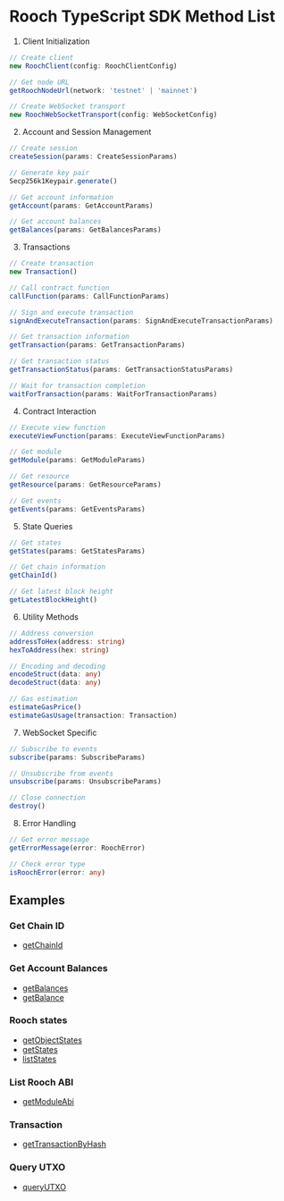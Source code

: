 # Rooch TypeScript SDK Method List

1. Client Initialization

```typescript
// Create client
new RoochClient(config: RoochClientConfig)

// Get node URL
getRoochNodeUrl(network: 'testnet' | 'mainnet')

// Create WebSocket transport
new RoochWebSocketTransport(config: WebSocketConfig)
```

2. Account and Session Management

```typescript
// Create session
createSession(params: CreateSessionParams)

// Generate key pair
Secp256k1Keypair.generate()

// Get account information
getAccount(params: GetAccountParams)

// Get account balances
getBalances(params: GetBalancesParams)
```

3. Transactions

```typescript
// Create transaction
new Transaction()

// Call contract function
callFunction(params: CallFunctionParams)

// Sign and execute transaction
signAndExecuteTransaction(params: SignAndExecuteTransactionParams)

// Get transaction information
getTransaction(params: GetTransactionParams)

// Get transaction status
getTransactionStatus(params: GetTransactionStatusParams)

// Wait for transaction completion
waitForTransaction(params: WaitForTransactionParams)
```

4. Contract Interaction

```typescript
// Execute view function
executeViewFunction(params: ExecuteViewFunctionParams)

// Get module
getModule(params: GetModuleParams)

// Get resource
getResource(params: GetResourceParams)

// Get events
getEvents(params: GetEventsParams)
```

5. State Queries

```typescript
// Get states
getStates(params: GetStatesParams) 

// Get chain information
getChainId()

// Get latest block height
getLatestBlockHeight()
```

6. Utility Methods

```typescript
// Address conversion
addressToHex(address: string)
hexToAddress(hex: string)

// Encoding and decoding
encodeStruct(data: any)
decodeStruct(data: any)

// Gas estimation
estimateGasPrice()
estimateGasUsage(transaction: Transaction)
```

7. WebSocket Specific

```typescript
// Subscribe to events
subscribe(params: SubscribeParams)

// Unsubscribe from events
unsubscribe(params: UnsubscribeParams)

// Close connection
destroy()
```

8. Error Handling

```typescript
// Get error message
getErrorMessage(error: RoochError)

// Check error type
isRoochError(error: any)
```

## Examples

### Get Chain ID

- [getChainId](https://github.com/rooch-network/sdk-examples/tree/main/ts-sdk/getChainId)

### Get Account Balances

- [getBalances](https://github.com/rooch-network/sdk-examples/tree/main/ts-sdk/getBalances)
- [getBalance](https://github.com/rooch-network/sdk-examples/tree/main/ts-sdk/getBalance)

### Rooch states

- [getObjectStates](https://github.com/rooch-network/sdk-examples/tree/main/ts-sdk/getObjectStates)
- [getStates](https://github.com/rooch-network/sdk-examples/tree/main/ts-sdk/getStates)
- [listStates](https://github.com/rooch-network/sdk-examples/tree/main/ts-sdk/listStates)

### List Rooch ABI

- [getModuleAbi](https://github.com/rooch-network/sdk-examples/tree/main/ts-sdk/getModuleAbi)

### Transaction

- [getTransactionByHash](https://github.com/rooch-network/sdk-examples/tree/main/ts-sdk/getTransactionsByHash)

### Query UTXO

- [queryUTXO](https://github.com/rooch-network/sdk-examples/tree/main/ts-sdk/queryUTXO)